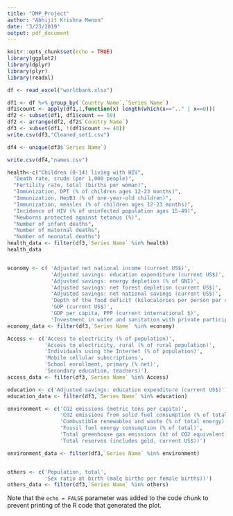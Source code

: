 ```yaml
---
title: "DMP_Project"
author: "Abhijit Krishna Menon"
date: "3/23/2019"
output: pdf_document
---
```


```r
knitr::opts_chunk$set(echo = TRUE)
library(ggplot2)
library(dplyr)
library(plyr)
library(readxl)
```


```r
df <- read_excel("worldbank.xlsx")
```

```r
df1 <- df %>% group_by(`Country Name`,`Series Name`)
df1$count <- apply(df1,1,function(x) length(which(x==".." | x==0)))
df2 <- subset(df1, df1$count == 59) 
df2 <- arrange(df2, df2$`Country Name`)
df3 <- subset(df1, !(df1$count >= 40))
write.csv(df3,"Cleaned_set1.csv")
```

```r
df4 <- unique(df3$`Series Name`)

write.csv(df4,"names.csv")

health<-c("Children (0-14) living with HIV",				
  "Death rate, crude (per 1,000 people)",				
  "Fertility rate, total (births per woman)",				
  "Immunization, DPT (% of children ages 12-23 months)",				
  "Immunization, HepB3 (% of one-year-old children)",				
  "Immunization, measles (% of children ages 12-23 months)",				
  "Incidence of HIV (% of uninfected population ages 15-49)",			
  "Newborns protected against tetanus (%)",				
  "Number of infant deaths",				
  "Number of maternal deaths",				
  "Number of neonatal deaths")
health_data <- filter(df3,`Series Name` %in% health)
health_data


economy <- c( 'Adjusted net national income (current US$)',
              'Adjusted savings: education expenditure (current US$)',
              'Adjusted savings: energy depletion (% of GNI)',
              'Adjusted savings: net forest depletion (current US$)',
              'Adjusted savings: net national savings (current US$)',
              'Depth of the food deficit (kilocalories per person per day)',
              'GDP (current US$)',
              'GDP per capita, PPP (current international $)',
              'Investment in water and sanitation with private participation (current US$))')
economy_data <- filter(df3,`Series Name` %in% economy)

Access <- c('Access to electricity (% of population)',
            'Access to electricity, rural (% of rural population)',
            'Individuals using the Internet (% of population)',
            'Mobile cellular subscriptions',
            'School enrollment, primary (% net)',
            'Secondary education, teachers)')
access_data <- filter(df3,`Series Name` %in% Access)

education <- c('Adjusted savings: education expenditure (current US$)')
education_data <- filter(df3,`Series Name` %in% education)

environment <- c('CO2 emissions (metric tons per capita)',
                 'CO2 emissions from solid fuel consumption (% of total)',
                 'Combustible renewables and waste (% of total energy)',
                 'Fossil fuel energy consumption (% of total)',
                 'Total greenhouse gas emissions (kt of CO2 equivalent)',
                 'Total reserves (includes gold, current US$))')

environment_data <- filter(df3,`Series Name` %in% environment)


others <- c('Population, total',
            'Sex ratio at birth (male births per female births))')
others_data <- filter(df3,`Series Name` %in% others)
```

Note that the `echo = FALSE` parameter was added to the code chunk to prevent printing of the R code that generated the plot.
